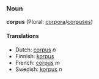 ===Noun===
'''corpus''' (Plural: [[corpora]]/[[corpuses]])


====Translations====
*Dutch: [[corpus]] ''n''
*Finnish: [[korpus]]
*French: [[corpus]] ''m''
*Swedish: [[korpus]] ''n''